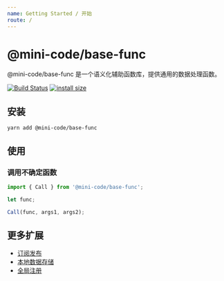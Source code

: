 ```yaml
---
name: Getting Started / 开始
route: /
---
```


# @mini-code/base-func

@mini-code/base-func 是一个语义化辅助函数库，提供通用的数据处理函数。

[![Build Status](https://travis-ci.com/SANGET/basic-helper-js.svg?branch=master)](https://travis-ci.com/SANGET/basic-helper-js)
[![install size](https://packagephobia.now.sh/badge?p=basic-helper)](https://packagephobia.now.sh/result?p=basic-helper)

## 安装

```shell
yarn add @mini-code/base-func
```

## 使用

### 调用不确定函数

```js
import { Call } from '@mini-code/base-func';

let func;

Call(func, args1, args2);
```

## 更多扩展

- [订阅发布](./docs/event.md)
- [本地数据存储](./docs/storage.md)
- [全局注册](./docs/registe.md)
